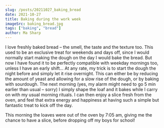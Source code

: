 ```yaml
---
slug: /posts/20211027_baking_bread
date: 2021-10-27
title: Baking during the work week
imageSrc: baking_bread.jpg
tags: ["baking", "bread"]
author: Ma Sharp
---
```


I love freshly baked bread – the smell, the taste and the texture too. This used to be an exclusive treat for weekends and days off, since I would normally start making the dough on the day I would bake the bread. But now I have found it to be perfectly compatible with weekday mornings too, unless I have an early shift... At any rate, my trick is to start the dough the night before and simply let it rise overnight. This can either be by reducing the amount of yeast and allowing for a slow rise of the dough, or by baking with sourdough. The next morning (yes, my alarm might need to go 5 min earlier than usual – sorry) I simply shape the loaf and it bakes while I carry on with my usual morning rituals. I can then enjoy a slice fresh from the oven, and feel that extra energy and happiness at having such a simple but fantastic treat to kick off the day.  

This morning the loaves were out of the oven by 7:05 am, giving me the chance to have a slice, before dropping off my boys for school! 